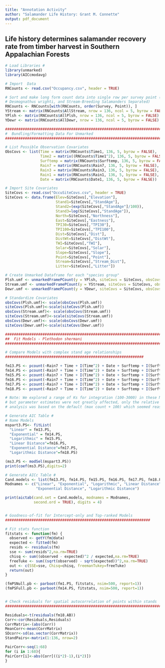 ```yaml
---
title: "Annotation Activity"
author: "Salamander Life History: Grant M. Connette"
output: pdf_document
---
```


## Life history determines salamander recovery rate from timber harvest in Southern Appalachian Forests

```r
# Load Libraries #
library(unmarked)
library(AICcmodavg)

# Import  Data
RNCounts <- read.csv("Occupancy.csv", header = TRUE)

# Sort and make long form count data into single row per survey point (Plethodon shermani,
# Desmognathus wrighti, and Stream-Breeding Salamanders Separated)
RNCounts <- RNCounts[with(RNCounts, order(Survey, Point)), ]
YStream <- matrix(RNCounts$AllStream, nrow = 136, ncol = 5, byrow = FALSE)
YPlsh <- matrix(RNCounts$AllPlsh, nrow = 136, ncol = 5, byrow = FALSE)
YDewr <- matrix(RNCounts$AllDewr, nrow = 136, ncol = 5, byrow = FALSE)

####################################################################################################
#  Bundling/Formatting Data For Unmarked
####################################################################################################

# List Possible Observation Covariates
ObsCovs <- list(Time = matrix(RNCounts$Time1, 136, 5, byrow = FALSE),
                Time2 = matrix((RNCounts$Time1^2), 136, 5, byrow = FALSE),
                Surftemp = matrix(RNCounts$Surftemp, 136, 5, byrow = FALSE),
                Rain7 = matrix(RNCounts$Rain7, 136, 5, byrow = FALSE),
                Rain3 = matrix(RNCounts$Rain3, 136, 5, byrow = FALSE),
                Rain1 = matrix(RNCounts$Rain1, 136, 5, byrow = FALSE),
                Date = matrix(RNCounts$Date1, 136, 5, byrow = FALSE))

# Import Site Covariates
SiteCovs <- read.csv("OccuSiteCovs.csv", header = TRUE)
SiteCovs <- data.frame(Elev=SiteCovs[,"Elevation"],
                       Stand1=SiteCovs[,"StandAge"],
                       Stand2=(exp(SiteCovs[,"StandAge"]/100)),
                       Stand3=log(SiteCovs[,"StandAge"]),
                       North=SiteCovs[,"Northness"],
                       East=SiteCovs[,"Eastness"],
                       TPI30=SiteCovs[,"TPI30"],
                       TPI100=SiteCovs[,"TPI100"],
                       Dist=SiteCovs[,"Dist"],
                       DistWt=SiteCovs[,"DistWt"],
                       TWI=SiteCovs[,"TWI"],
                       Solar=SiteCovs[,"Solar"],
                       Slope=SiteCovs[,"Slope"],
                       Point=SiteCovs[,"Point"],
                       Stream=SiteCovs[,"Stream_Dist"],
                       Litter=SiteCovs[,"Litter"])

# Create Unmarked Dataframe for each "species group"
Plsh.umf <- unmarkedFramePCount(y = YPlsh, siteCovs = SiteCovs, obsCovs = ObsCovs)
Stream.umf <- unmarkedFramePCount(y = YStream, siteCovs = SiteCovs, obsCovs = ObsCovs)
Dewr.umf <- unmarkedFramePCount(y = YDewr, siteCovs = SiteCovs, obsCovs = ObsCovs)

# Standardize Covariates
obsCovs(Plsh.umf)<- scale(obsCovs(Plsh.umf))
siteCovs(Plsh.umf)<-scale(siteCovs(Plsh.umf))
obsCovs(Stream.umf)<- scale(obsCovs(Stream.umf))
siteCovs(Stream.umf)<-scale(siteCovs(Stream.umf))
obsCovs(Dewr.umf)<- scale(obsCovs(Dewr.umf))
siteCovs(Dewr.umf)<-scale(siteCovs(Dewr.umf))

##############################################################################################
##  Fit Models - Plethodon shermani                                                         ##
##############################################################################################

# Compare Models with complex stand age relationships
###############################################################

fm13.PS <- pcount(~Rain7 + Time + I(Time^2) + Date + Surftemp + I(Surftemp^2) ~ North + East + Elev + Stand1, mixture="NB", Plsh.umf)
fm14.PS <- pcount(~Rain7 + Time + I(Time^2) + Date + Surftemp + I(Surftemp^2) ~ North + East + Elev + Stand2, mixture="NB", Plsh.umf)
fm15.PS <- pcount(~Rain7 + Time + I(Time^2) + Date + Surftemp + I(Surftemp^2) ~ North + East + Elev + Stand3, mixture="NB", Plsh.umf)
fm16.PS <- pcount(~Rain7 + Time + I(Time^2) + Date + Surftemp + I(Surftemp^2) ~ North + East + Elev + Stand1*Dist, mixture="NB", Plsh.umf)
fm17.PS <- pcount(~Rain7 + Time + I(Time^2) + Date + Surftemp + I(Surftemp^2) ~ North + East + Elev + Stand2*Dist, mixture="NB", Plsh.umf)
fm18.PS <- pcount(~Rain7 + Time + I(Time^2) + Date + Surftemp + I(Surftemp^2) ~ North + East + Elev + Stand3*Dist, mixture="NB", Plsh.umf)

# Note: We explored a range of Ks for integration (100-3000) in these NegBin models. AIC values increased in incrementally smaller steps
# but parameter estimates were not greatly affected, only the relative scales for estimated abundance and detection probability.  Our final
# analysis was based on the default (max count + 100) which seemed reasonable given the typical densities of our species

# Generate AIC Table #
# Name Models
mspart3.PS<- fitList(
  "Linear" = fm13.PS,
  "Exponential" = fm14.PS,
  "Logarithmic" = fm15.PS,
  "Linear Distance"=fm16.PS,
  "Exponential Distance"=fm17.PS,
  "Logarithmic Distance"=fm18.PS)

(ms3.PS <- modSel(mspart3.PS))
print(coef(ms3.PS),digits=2)

# Generate AICc Table #
Cand.models <- list(fm13.PS, fm14.PS, fm15.PS, fm16.PS, fm17.PS, fm18.PS)
Modnames <- c("Linear", "Exponential", "Logarithmic", "Linear Distance",
              "Exponential Distance", "Logarithmic Distance")

print(aictab(cand.set = Cand.models, modnames = Modnames,
             second.ord = TRUE), digits = 4)


# Goodness-of-fit for Intercept-only and Top-ranked Models
##################################################################

# Fit stats function
fitstats <- function(fm) {
  observed <- getY(fm@data)
  expected <- fitted(fm)
  resids <- residuals(fm)
  sse <- sum(resids^2,na.rm=TRUE)
  chisq <- sum((observed - expected)^2 / expected,na.rm=TRUE)
  freeTuke <- sum((sqrt(observed) - sqrt(expected))^2,na.rm=TRUE)
  out <- c(SSE=sse, Chisq=chisq, freemanTukey=freeTuke)
  return(out)
}

(fmPSNull.pb <- parboot(fm1.PS, fitstats, nsim=500, report=1))
(fmPSFull.pb <- parboot(fm14.PS, fitstats, nsim=500, report=1))


# Check residuals for spatial autocorrelation of points within stands
##########################################################################################

Residuals<-t(residuals(fm18.AB))
Corr<-cor(Residuals,Residuals)
CorrMatrix<-(abs(Corr))
MeanCorr<-mean(CorrMatrix)
SDcorr<-sd(as.vector(CorrMatrix))
StandPairs<-matrix(1:136, nrow=2)

PairCorr<-seq(1:68)
for (i in 1:68){
PairCorr[i]<-abs(Corr[((i*2)-1),(i*2)])
}
```
